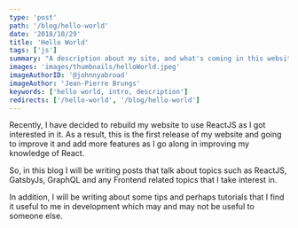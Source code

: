 ```yaml
---
type: 'post'
path: '/blog/hello-world'
date: '2018/10/29'
title: 'Hello World'
tags: ['js']
summary: "A description about my site, and what's coming in this website"
images: 'images/thumbnails/helloWorld.jpeg'
imageAuthorID: '@johnnyabroad'
imageAuthor: 'Jean-Pierre Brungs'
keywords: ['hello world, intro, description']
redirects: ['/hello-world', '/blog/hello-world']
---
```


Recently, I have decided to rebuild my website to use ReactJS as I got interested in it. As a result, this is the first release of my website and going to improve it and add more features as I go along in improving my knowledge of React.

So, in this blog I will be writing posts that talk about topics such as ReactJS, GatsbyJs, GraphQL and any Frontend related topics that I take interest in.

In addition, I will be writing about some tips and perhaps tutorials that I find it useful to me in development which may and may not be useful to someone else.
